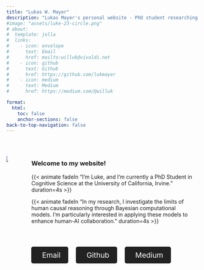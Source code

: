 ```yaml
---
title: "Lukas W. Mayer"
description: "Lukas Mayer's personal website - PhD student researching Computational Cognitive Science and Human-AI collaboration. Also posts about Data Science/statistics, software development, tech tips, and more."
#image: "assets/luke-23-circle.png"
# about:
#  template: jolla
#  links:
#    - icon: envelope
#      text: Email
#      href: mailto:willuk@vivaldi.net
#    - icon: github
#      text: Github
#      href: https://github.com/lukmayer
#    - icon: medium
#      text: Medium
#      href: https://medium.com/@willuk

format: 
  html:
    toc: false
    anchor-sections: false 
back-to-top-navigation: false
---
```




:::{.column-page}

\

:::: {.columns}

::: {.column width="40%" style="padding-right: 20px;"}
![](assets/luke-23-circle.png)
:::

::: {.column width="60%" style="padding-left: 20px;"}

### Welcome to my website!

{{< animate fadeIn "I'm Luke, and I'm currently a PhD Student in Cognitive Science at the University of California, Irvine." duration=4s >}}

{{< animate fadeIn "In my research, I investigate the limits of human causal reasoning through Bayesian computational models. I'm particularly interested in applying these models to enhance human-AI collaboration." duration=4s >}}

\

<div class="button-group" style="display: flex; gap: 20px;">

<a href="mailto:willuk@vivaldi.net" class="button-link" target="_blank" style="text-decoration: none; color: white; background-color: #222; padding: 10px 20px; border-radius: 5px; display: inline-block; font-size: 1.2rem; text-align: center;">
    <i class="bi bi-envelope" style="font-size: 1.5rem; margin-right: 8px;"></i>Email
</a>

<a href="https://github.com/lukmayer" class="button-link" target="_blank" style="text-decoration: none; color: white; background-color: #222; padding: 10px 20px; border-radius: 5px; display: inline-block; font-size: 1.2rem; text-align: center;">
    <i class="bi bi-github" style="font-size: 1.5rem; margin-right: 8px;"></i>Github
</a>

<a href="https://medium.com/@willuk" class="button-link" target="_blank" style="text-decoration: none; color: white; background-color: #222; padding: 10px 20px; border-radius: 5px; display: inline-block; font-size: 1.2rem; text-align: center;">
    <i class="bi bi-medium" style="font-size: 1.5rem; margin-right: 8px;"></i>Medium
</a>

</div>

:::

::::

:::



<style>
/* CSS for fade-in effect */
.fade-in {
  opacity: 0;
  transition: opacity 2s ease-in;
}

.content.quarto-banner-title-block {
  display: flex;
  flex-direction: column; /* Stack elements vertically */
}

.columns {
    column-gap: 20px; /* Adjust the gap between columns */
}

.column {
    padding-right: 10px; /* Optional: Add padding to the columns if needed */
}


.quarto-title {
    margin: 0; /* Ensure no default margin */
    text-align: left; /* Center the title text */
}


.button-link {
    background-color: #222; /* Default button background */
    color: white; /* Default text color */
    transition: background-color 0.3s, transform 0.3s; /* Smooth transition */
    padding: 10px 20px; /* Padding for the button look */
    border-radius: 5px; /* Rounded corners */
    display: inline-block;
    font-size: 1.2rem;
    text-align: center;
    text-decoration: none; /* No underline */
}

.button-link:hover {
    background-color: #444 !important; /* Change to lighter color on hover */
    transform: scale(1.2); /* Slightly increase size on hover */
}

/* Default desktop view */
.button-group {
    display: flex; /* Keep the buttons in a row by default */
    gap: 20px; /* Space between buttons */
}


@media (max-width: 768px) {
  /* Adjust the layout for mobile screens (small screens) */
  
  .columns {
    flex-direction: column; /* Stack the columns vertically on mobile */
  }

  .column {
    width: 100% !important; /* Make each column take up full width on mobile */
    padding: 0; /* Adjust padding for mobile */
  }

  /* Make the button links stack vertically with some spacing */
  .button-link {
    display: block;
    width: 100%; /* Make buttons full width */
    margin-bottom: 10px; /* Add space between buttons */
    text-align: center;
  }

  .button-group {
        flex-direction: column; /* Stack buttons vertically on small screens */
        gap: 10px; /* Space between buttons when stacked */
        width: 100%; /* Ensure the group takes full width */
    }

}


</style>


<script>

  window.addEventListener("load", function() {
    var aboutEntity = document.querySelector(".about-entity");
    aboutEntity.classList.add("fade-in");
  });
</script>












